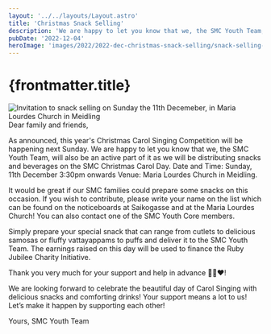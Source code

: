 ```yaml
---
layout: '../../layouts/Layout.astro'
title: 'Christmas Snack Selling'
description: 'We are happy to let you know that we, the SMC Youth Team, will also be an active part of it as we will be distributing snacks and beverages on the SMC Christmas Carol Day.'
pubDate: '2022-12-04'
heroImage: 'images/2022/2022-dec-christmas-snack-selling/snack-selling-christmas-cover.jpg'
---
```


# {frontmatter.title}

<section>
<img src={`${import.meta.env.PUBLIC_ASSETS}images/2022/2022-dec-christmas-snack-selling/snack-selling-christmas.jpg`} alt="Invitation to snack selling on Sunday the 11th Decemeber, in Maria Lourdes Church in Meidling" />
Dear family and friends,

As announced, this year's Christmas Carol Singing Competition will be happening next Sunday. We are happy to let you know that we, the SMC Youth Team, will also be an active part of it as we will be distributing snacks and beverages on the SMC Christmas Carol Day.
Date and Time: Sunday, 11th December 3:30pm onwards
Venue: Maria Lourdes Church in Meidling.

It would be great if our SMC families could prepare some snacks on this occasion. If you wish to contribute, please write your name on the list which can be found on the noticeboards at Saikogasse and at the Maria Lourdes Church! You can also contact one of the SMC Youth Core members.

Simply prepare your special snack that can range from cutlets to delicious samosas or fluffy vattayappams to puffs and deliver it to the SMC Youth Team. The earnings raised on this day will be used to finance the Ruby Jubilee Charity Initiative.

Thank you very much for your support and help in advance 🙏🏽❤!

We are looking forward to celebrate the beautiful day of Carol Singing with delicious snacks and comforting drinks!
Your support means a lot to us! Let’s make it happen by supporting each other!

Yours,
SMC Youth Team

</section>
